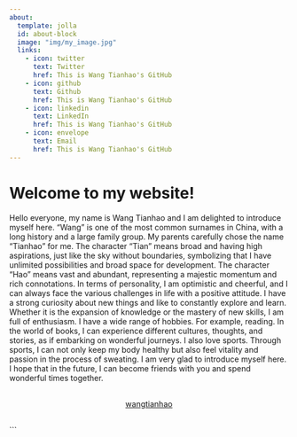 ```yaml
---
about:
  template: jolla
  id: about-block
  image: "img/my_image.jpg"
  links:
    - icon: twitter
      text: Twitter
      href: This is Wang Tianhao's GitHub
    - icon: github
      text: Github
      href: This is Wang Tianhao's GitHub
    - icon: linkedin
      text: LinkedIn
      href: This is Wang Tianhao's GitHub
    - icon: envelope
      text: Email
      href: This is Wang Tianhao's GitHub
---
```


::: {#about-block}
:::

# Welcome to my website!
Hello everyone, my name is Wang Tianhao and I am delighted to introduce myself here.
"Wang" is one of the most common surnames in China, with a long history and a large family group. My parents carefully chose the name "Tianhao" for me. The character "Tian" means broad and having high aspirations, just like the sky without boundaries, symbolizing that I have unlimited possibilities and broad space for development. The character "Hao" means vast and abundant, representing a majestic momentum and rich connotations.
In terms of personality, I am optimistic and cheerful, and I can always face the various challenges in life with a positive attitude. 
 I have a strong curiosity about new things and like to constantly explore and learn. Whether it is the expansion of knowledge or the mastery of new skills, I am full of enthusiasm.
I have a wide range of hobbies. For example, reading. In the world of books, I can experience different cultures, thoughts, and stories, as if embarking on wonderful journeys. 
 I also love sports. Through sports, I can not only keep my body healthy but also feel vitality and passion in the process of sweating.
I am very glad to introduce myself here. I hope that in the future, I can become friends with you and spend wonderful times together.
<div  style="margin: 30px; text-align: center;">
<a class="btn btn-primary" href="" role="button" target="_blank" style="padding: 15px 30px;">wangtianhao</a>
</div>
```



